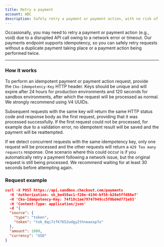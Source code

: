```yaml
---
title: Retry a payment
account: ABC
description: Safely retry a payment or payment action, with no risk of duplicate requests.
---
```


Occasionally, you may need to retry a payment or payment action (e.g., void) due to a disrupted API call owing to a network error or timeout. Our payments endpoint supports idempotency, so you can safely retry requests without a duplicate payment taking place or a payment action being performed twice.

---

### How it works

To perform an idempotent payment or payment action request, provide the `Cko-Idempotency-Key` HTTP header. Keys should be unique and will expire after 24 hours for production environments and 120 seconds for sandbox environments, after which the request will be processed as normal. We strongly recommend using V4 UUIDs.

Subsequent requests with the same key will return the same HTTP status code and response body as the first request, providing that it was processed successfully. If the first request could not be processed, for example due to a validation error, no idempotent result will be saved and the payment will be reattempted.

If we detect concurrent requests with the same idempotency key, only one request will be processed and the other requests will return a `429 Too many requests` response. One scenario where this could occur is if you automatically retry a payment following a network issue, but the original request is still being processed. We recommend waiting for at least 30 seconds before attempting again.

### Request example

```json
curl -X POST https://api.sandbox.checkout.com/payments 
  -H 'Authorization: sk_be458ac1-f20e-4194-bf58-b28e5ffd88e7'
  -H 'Cko-Idempotency-Key: 74f18c1ee79747949cc5f0bd4d771e93'
  -H 'Content-Type: application/json'
  -d '{
  "source": {
    "type": "token",
    "token": "tok_6qi7zfk7652udgy2thneaoxp7u"
  },
  "amount": 1000,
  "currency": "USD"
}
```



